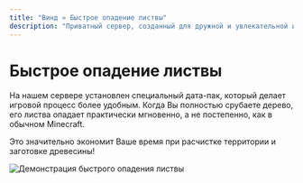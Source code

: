 ```yaml
---
title: "Винд » Быстрое опадение листвы"
description: "Приватный сервер, созданный для дружной и увлекательной игры."
---
```

# Быстрое опадение листвы

На нашем сервере установлен специальный дата-пак, который делает игровой процесс более удобным. Когда Вы полностью срубаете дерево, его листва опадает практически мгновенно, а не постепенно, как в обычном Minecraft.

Это значительно экономит Ваше время при расчистке территории и заготовке древесины!

![Демонстрация быстрого опадения листвы](/assets/datapack2.gif) 
